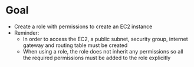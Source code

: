 # Goal
- Create a role with permissions to create an EC2 instance
- Reminder:
  - In order to access the EC2, a public subnet, security group, internet gateway and routing table must be created
  - When using a role, the role does not inherit any permissions so all the required permissions must be added to the role explicitly 
